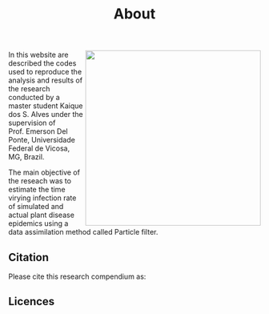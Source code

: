 % About

<img src = "figs/Fig5.png" width = 350px align = right> In this website are described the codes used to reproduce the analysis and results of the research conducted by a master student Kaique dos S. Alves under the supervision of Prof. Emerson Del Ponte, Universidade Federal de Vicosa, MG, Brazil.

  The main objective of the reseach was to estimate the time virying infection rate of simulated and actual plant disease epidemics using a data assimilation method called Particle filter. 

## Citation

Please cite this research compendium as:  



## Licences



